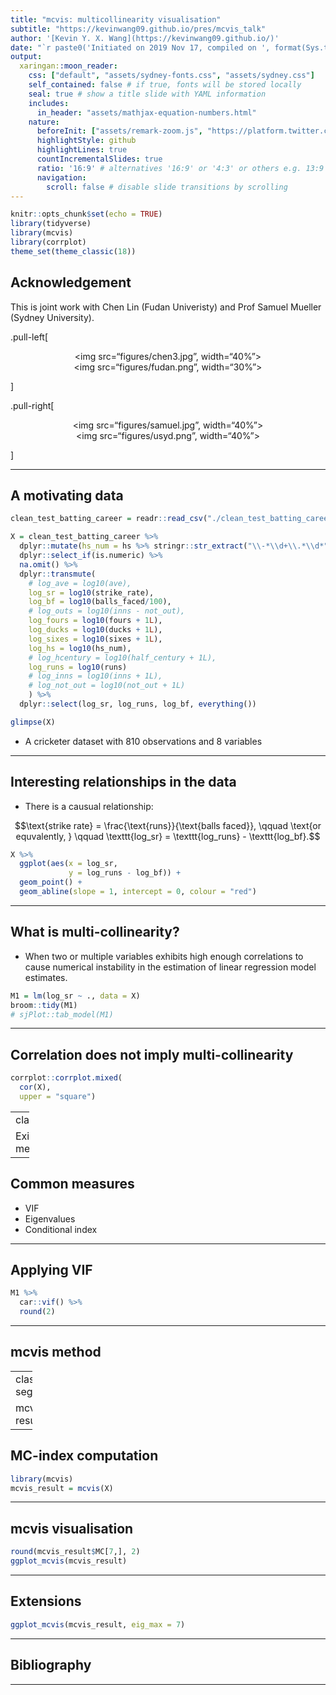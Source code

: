 ```yaml
---
title: "mcvis: multicollinearity visualisation"
subtitle: "https://kevinwang09.github.io/pres/mcvis_talk"
author: '[Kevin Y. X. Wang](https://kevinwang09.github.io/)'
date: "`r paste0('Initiated on 2019 Nov 17, compiled on ', format(Sys.time(), '%Y %b %d'))`"
output:
  xaringan::moon_reader:
    css: ["default", "assets/sydney-fonts.css", "assets/sydney.css"]
    self_contained: false # if true, fonts will be stored locally
    seal: true # show a title slide with YAML information
    includes:
      in_header: "assets/mathjax-equation-numbers.html"
    nature:
      beforeInit: ["assets/remark-zoom.js", "https://platform.twitter.com/widgets.js"]
      highlightStyle: github
      highlightLines: true
      countIncrementalSlides: true
      ratio: '16:9' # alternatives '16:9' or '4:3' or others e.g. 13:9
      navigation:
        scroll: false # disable slide transitions by scrolling
---
```


```r
knitr::opts_chunk$set(echo = TRUE)
library(tidyverse)
library(mcvis)
library(corrplot)
theme_set(theme_classic(18))
```


## Acknowledgement

This is joint work with Chen Lin (Fudan Univeristy) and Prof Samuel Mueller (Sydney University).


.pull-left[

<center>
<img src="figures/chen3.jpg", width="40%">
</center>


<center>
<img src="figures/fudan.png", width="30%">
</center>

]

.pull-right[

<center>
<img src="figures/samuel.jpg", width="40%">
</center>

<center>
<img src="figures/usyd.png", width="40%">
</center>

]

---

## A motivating data

```r
clean_test_batting_career = readr::read_csv("./clean_test_batting_career.csv")

X = clean_test_batting_career %>% 
  dplyr::mutate(hs_num = hs %>% stringr::str_extract("\\-*\\d+\\.*\\d*") %>% as.integer()) %>% 
  dplyr::select_if(is.numeric) %>% 
  na.omit() %>% 
  dplyr::transmute(
    # log_ave = log10(ave),
    log_sr = log10(strike_rate),
    log_bf = log10(balls_faced/100),
    # log_outs = log10(inns - not_out),
    log_fours = log10(fours + 1L),
    log_ducks = log10(ducks + 1L),
    log_sixes = log10(sixes + 1L),
    log_hs = log10(hs_num),
    # log_hcentury = log10(half_century + 1L),
    log_runs = log10(runs)
    # log_inns = log10(inns + 1L),
    # log_not_out = log10(not_out + 1L)
    ) %>% 
  dplyr::select(log_sr, log_runs, log_bf, everything())
```



```r
glimpse(X)
```

+ A cricketer dataset with 810 observations and 8 variables

---

## Interesting relationships in the data

+ There is a causual relationship: 

$$\text{strike rate} = \frac{\text{runs}}{\text{balls faced}}, \qquad \text{or equvalently, } \qquad \texttt{log_sr} = \texttt{log_runs} - \texttt{log_bf}.$$


```r
X %>% 
  ggplot(aes(x = log_sr,
             y = log_runs - log_bf)) +
  geom_point() +
  geom_abline(slope = 1, intercept = 0, colour = "red")
```



---

## What is multi-collinearity?
+ When two or multiple variables exhibits high enough correlations to cause numerical instability in the estimation of linear regression model estimates.

```r
M1 = lm(log_sr ~ ., data = X)
broom::tidy(M1)
# sjPlot::tab_model(M1)
```

---

## Correlation does not imply multi-collinearity


```r
corrplot::corrplot.mixed(
  cor(X), 
  upper = "square")
```


---
class: segue

Existing methodologies

---

## Common measures 

+ VIF
+ Eigenvalues
+ Conditional index

---

## Applying VIF

```r
M1 %>% 
  car::vif() %>% 
  round(2)
```


--- 

## mcvis method


--- 
class: segue

mcvis results

---


## MC-index computation

```r
library(mcvis)
mcvis_result = mcvis(X)
```


---

## mcvis visualisation

```r
round(mcvis_result$MC[7,], 2)
ggplot_mcvis(mcvis_result)
```


---

## Extensions

```r
ggplot_mcvis(mcvis_result, eig_max = 7)
```



---

## Bibliography

---